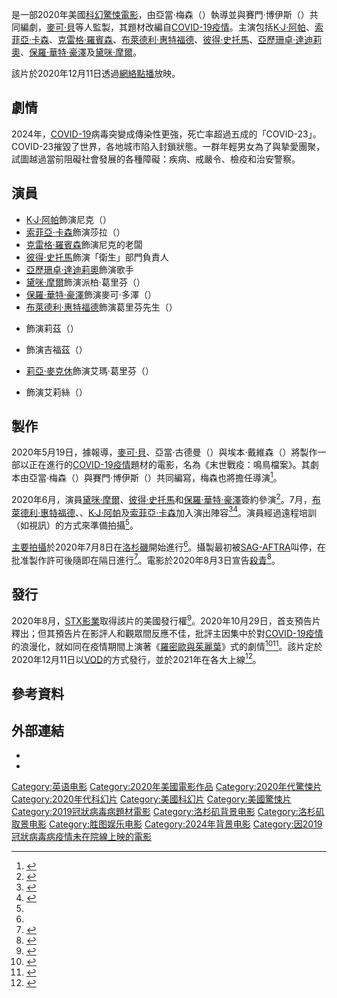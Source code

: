 {{noteTA
|T=zh-hk:末世戰疫;zh-tw:末世戰疫：鳴鳥檔案;zh-cn:鸣鸟 (电影);
|G1=Show
|G2=Movie
|G3=PP
|1=zh-hk:末世戰疫;zh-tw:末世戰疫：鳴鳥檔案;zh-cn:鸣鸟;
}}
{{Infobox film
| name           = 末世戰疫：鳴鳥檔案
| original_name  = {{lang|en|''Songbird''}}
| image           = Songbird Poster.jpg
| caption         = 電影海報
| director        = 亞當·梅森（{{lang|en|Adam Mason}}）
| producer        = {{plainlist|
* [[麥可·貝|麥可·貝]]
* 馬切·A·布朗（{{lang|en|Marcei A. Brown}}）
* 傑森·克拉克（{{lang|en|Jason Clark}}）
* 珍內特·布瑞爾（{{lang|en|Jeanette Volturno}}）
* 亞當·古德曼（{{lang|en|Adam Goodman}}）
* 安德魯·沙傑曼（{{lang|en|Andrew Sugerman}}）
* 埃本·戴維森（{{lang|en|Eben Davidson}}）
}}
| writer         = {{plainlist|
* 亞當·梅森
* 賽門·博伊斯（{{lang|en|Simon Boyes}}）
}}
| starring       = {{plainlist|
* [[K·J·阿帕|K·J·阿帕]]
* [[索菲亞·卡森|索菲亞·卡森]]
* [[克雷格·羅賓森|克雷格·羅賓森]]
* [[布萊德利·惠特福德|布萊德利·惠特福德]]
* [[彼得·史托馬|彼得·史托馬]]
* [[亞歷珊卓·達迪莉奧|亞歷珊卓·達迪莉奧]]
* [[保羅·華特·豪澤|保羅·華特·豪澤]]
* [[黛咪·摩爾|黛咪·摩爾]]
}}
| music          = {{le|羅恩·巴夫|Lorne Balfe}}
| cinematography = 雅克·喬弗瑞（{{lang|en|Jacques Jouffret}}）
| editing        = 
| studio         = {{plainlist|
* [[白金沙丘|白金沙丘]]
* {{lang|en|Invisible Narratives}}
* {{lang|en|Catchlight Studios}}
}}
| distributor    = {{Plainlist|
* [[STX娛樂|STX影業]]（美國）
* [[車庫娛樂|車庫娛樂]]（台灣）
* [[只令發行|只令發行]]、[[太陽娛樂文化|太陽娛樂文化]]（香港）
}}
| released       = {{Film date|2020|12|11|美國|2021|1|8|台灣|2021|3|18|香港}}
| runtime        = 85分鐘
| country        = 美國
| language       = 英語
| budget         = 70萬～250萬美元<ref>{{cite web |url= https://variety.com/2020/film/news/sag-aftra-rescinds-do-not-work-pandemic-songbird-1234698186/ |title= SAG-AFTRA Rescinds 'Do Not Work' Order on Pandemic Thriller 'Songbird' |work= [[Variety_(magazine)|Variety]] |date= July 3, 2020 |last= McNary |first= Dave |accessdate= December 10, 2020 |quote= The SAG Low Budget Agreement applies to films with budgets between $700,000 and $2,500,000 |archive-date= 2021-03-03 |archive-url= https://web.archive.org/web/20210303030617/https://variety.com/2020/film/news/sag-aftra-rescinds-do-not-work-pandemic-songbird-1234698186/ |dead-url= no }}</ref>
| gross          = 62萬美元<ref name=BOM>{{Cite web |url= https://www.boxofficemojo.com/title/tt12592252/?ref_=bo_se_r_1 |title= Songbird (2020) |work= [[Box_Office_Mojo|Box Office Mojo]] |access-date= December 27, 2020 |archive-date= 2021-01-23 |archive-url= https://web.archive.org/web/20210123210718/https://www.boxofficemojo.com/title/tt12592252/?ref_=bo_se_r_1 |dead-url= no }}</ref>
| cn_name        = 鸣鸟
| hk_name        = 末世戰疫
| tw_name        = 末世戰疫：鳴鳥檔案<ref>{{Cite web |url = https://garageplay.tw/movie/content/2498/ |title = 末世戰疫：鳴鳥檔案 Songbird|work=GaragePlay 車庫娛樂|access-date=2020-11-05}}</ref>
}}

{{作品名稱|name=''Songbird''|hk=末世戰疫|tw=末世戰疫：鳴鳥檔案|cn=鸣鸟}}是一部2020年美國[[科幻片|科幻]][[驚悚電影|驚悚電影]]，由亞當·梅森（{{lang|en|Adam Mason}}）執導並與賽門·博伊斯（{{lang|en|Simon Boyes}}）共同編劇，[[麥可·貝|麥可·貝]]等人監製，其題材改編自[[2019冠状病毒病疫情|COVID-19疫情]]。主演包括[[K·J·阿帕|K·J·阿帕]]、[[索菲亞·卡森|索菲亞·卡森]]、[[克雷格·羅賓森|克雷格·羅賓森]]、[[布萊德利·惠特福德|布萊德利·惠特福德]]、[[彼得·史托馬|彼得·史托馬]]、[[亞歷珊卓·達迪莉奧|亞歷珊卓·達迪莉奧]]、[[保羅·華特·豪澤|保羅·華特·豪澤]]及[[黛咪·摩爾|黛咪·摩爾]]。

該片於2020年12月11日透過[[網絡點播|網絡點播]]放映。

== 劇情 ==
2024年，[[COVID-19|COVID-19]]病毒突變成傳染性更強，死亡率超過五成的「COVID-23」。COVID-23摧毀了世界，各地城市陷入封鎖狀態。一群年輕男女為了與摯愛團聚，試圖越過當前阻礙社會發展的各種障礙：疾病、戒嚴令、檢疫和治安警察。

== 演員 ==
* [[K·J·阿帕|K·J·阿帕]]飾演尼克（{{lang|en|Nico}}）
* [[索菲亞·卡森|索菲亞·卡森]]飾演莎拉（{{lang|en|Sara}}）
* [[克雷格·羅賓森|克雷格·羅賓森]]飾演尼克的老闆
* [[彼得·史托馬|彼得·史托馬]]飾演「衛生」部門負責人
* [[亞歷珊卓·達迪莉奧|亞歷珊卓·達迪莉奧]]飾演歌手
* [[黛咪·摩爾|黛咪·摩爾]]飾演派柏·葛里芬（{{lang|en|Piper Griffin}}）
* [[保羅·華特·豪澤|保羅·華特·豪澤]]飾演麥可·多澤（{{lang|en|Michael Dozer}}）
* [[布萊德利·惠特福德|布萊德利·惠特福德]]飾演葛里芬先生（{{lang|en|Mr. Griffin}}）
* {{le|珍娜·奧蒂嘉|Jenna Ortega}}飾演莉茲（{{lang|en|Izzy}}）
* {{le|伊森·喬許·李|Ethan Josh Lee}}飾演吉福茲（{{lang|en|Giffords}}）
* [[莉亞·麥克休|莉亞·麥克休]]飾演艾瑪·葛里芬（{{lang|en|Emma Griffin}}）
* {{le|麥可·布莉安娜·懷特|Michole Briana White}}飾演艾莉絲（{{lang|en|Alice}}）

== 製作 ==
2020年5月19日，據報導，[[麥可·貝|麥可·貝]]、亞當·古德曼（{{lang|en|Adam Goodman}}）與埃本·戴維森（{{lang|en|Eben Davidson}}）將製作一部以正在進行的[[2019冠状病毒病疫情|COVID-19疫情]]題材的電影，名為《末世戰疫：鳴鳥檔案》。其劇本由亞當·梅森（{{lang|en|Adam Mason}}）與賽門·博伊斯（{{lang|en|Simon Boyes}}）共同編寫，梅森也將擔任導演<ref name=":1">{{Cite web|last=Sneider|first=Jeff|date=2020-05-19|title=Michael Bay Producing Pandemic Thriller That Will Somehow Film During Real Pandemic|url=https://collider.com/michael-bay-pandemic-movie-songbird/|access-date=2020-06-30|website=Collider|archive-date=2020-06-30|archive-url=https://web.archive.org/web/20200630155717/https://collider.com/michael-bay-pandemic-movie-songbird/|dead-url=no}}</ref>。

2020年6月，演員[[黛咪·摩爾|黛咪·摩爾]]、[[彼得·史托馬|彼得·史托馬]]和[[保羅·華特·豪澤|保羅·華特·豪澤]]簽約參演<ref name=":2">{{Cite web|title=Demi Moore, Craig Robinson Board Michael Bay-Produced Pandemic Thriller 'Songbird'|url=https://www.hollywoodreporter.com/heat-vision/demi-moore-craig-robinson-board-michael-bay-produced-pandemic-thriller-songbird-1300322|access-date=2020-06-30|website=The Hollywood Reporter|language=en|archive-date=2020-06-27|archive-url=https://web.archive.org/web/20200627134807/https://www.hollywoodreporter.com/heat-vision/demi-moore-craig-robinson-board-michael-bay-produced-pandemic-thriller-songbird-1300322|dead-url=no}}</ref>。7月，[[布萊德利·惠特福德|布萊德利·惠特福德]]、{{le|珍娜·奧蒂嘉|Jenna Ortega}}、[[K·J·阿帕|K·J·阿帕]]及[[索菲亞·卡森|索菲亞·卡森]]加入演出陣容<ref name="FilmingBegins">{{cite web|url=https://deadline.com/2020/07/songbird-bradley-whitford-jenna-ortega-join-adam-goodman-michael-bay-pandemic-thriller-filming-begins-today-in-la-1202980293/|title='Songbird': Bradley Whitford & Jenna Ortega Join Adam Goodman & Michael Bay Pandemic Thriller; Filming Begins Today In LA|last=D'Alessandro|first=Anthony|work=[[Deadline_Hollywood|Deadline Hollywood]]|date=2020-07-08|accessdate=2020-11-02|archive-date=2020-10-28|archive-url=https://web.archive.org/web/20201028211312/https://deadline.com/2020/07/songbird-bradley-whitford-jenna-ortega-join-adam-goodman-michael-bay-pandemic-thriller-filming-begins-today-in-la-1202980293/|dead-url=no}}</ref><ref>{{cite web|url=https://www.hollywoodreporter.com/heat-vision/kj-apa-sofia-carson-star-michael-bay-produced-pandemic-thriller-songbird-1303019|title=KJ Apa, Sofia Carson to Star in Michael Bay-Produced Pandemic Thriller 'Songbird'|website=The Hollywood Reporter|first=Borys|last=Kit|date=2020-07-13|accessdate=2020-07-13|archive-date=2020-07-13|archive-url=https://web.archive.org/web/20200713235605/https://www.hollywoodreporter.com/heat-vision/kj-apa-sofia-carson-star-michael-bay-produced-pandemic-thriller-songbird-1303019|dead-url=no}}</ref>。演員經過遠程培訓（如視訊）的方式來準備拍攝<ref name=":1" />。

[[主要拍攝|主要拍攝]]於2020年7月8日在[[洛杉磯|洛杉磯]]開始進行<ref name="FilmingBegins"/>。攝製最初被[[演员工会-美国电视和广播艺人联合会|SAG-AFTRA]]叫停，在批准製作許可後隨即在隔日進行<ref>{{cite web|url=https://deadline.com/2020/07/sag-aftra-songbird-do-not-work-order-los-angeles-shoot-pandemic-1202976458/|title=SAG-AFTRA Rescinds "Do Not Work" Order On Michael Bay's 'Songbird,' One Of The First Films To Shoot In LA During Pandemic|last=Robb|first=David|work=Deadline Hollywood|date=2020-07-03|accessdate=2020-11-02|archive-date=2020-11-01|archive-url=https://web.archive.org/web/20201101022038/https://deadline.com/2020/07/sag-aftra-songbird-do-not-work-order-los-angeles-shoot-pandemic-1202976458/|dead-url=no}}</ref>。電影於2020年8月3日宣告[[殺青|殺青]]<ref>{{cite web|url=https://www.screendaily.com/news/songbird-completes-los-angeles-shoot-under-pandemic-conditions/5152054.article|title='Songbird' completes Los Angeles shoot under pandemic conditions|work=Screendaliy|last=Hazelton|first=John|accessdate=2020-08-04|archive-date=2020-08-06|archive-url=https://web.archive.org/web/20200806055009/https://www.screendaily.com/news/songbird-completes-los-angeles-shoot-under-pandemic-conditions/5152054.article|dead-url=no}}</ref>。

== 發行 ==
2020年8月，[[STX娛樂|STX影業]]取得該片的美國發行權<ref>{{cite web|url=https://deadline.com/2020/08/songbird-stx-picks-up-kj-apa-sofia-carson-pandemic-thriller-1203018662/|title='Songbird': STX Picks Up KJ Apa & Sofia Carson Pandemic Thriller|website=Deadline Hollywood|first=Anthony|last=D'Alessandro|date=2020-08-20|accessdate=2020-08-20|archive-date=2020-08-21|archive-url=https://web.archive.org/web/20200821230810/https://deadline.com/2020/08/songbird-stx-picks-up-kj-apa-sofia-carson-pandemic-thriller-1203018662/|dead-url=no}}</ref>。2020年10月29日，首支預告片釋出；但其預告片在影評人和觀眾間反應不佳，批評主因集中於對[[2019冠状病毒病疫情|COVID-19疫情]]的浪漫化，就如同在疫情期間上演著《[[羅密歐與茱麗葉|羅密歐與茱麗葉]]》式的劇情<ref>{{Cite web|last=Ushe|first=Naledi|date=2020-10-29|title='Songbird' movie trailer about pandemic 'COVID-23' slammed by critics: 'Cashing in on human suffering'|url=https://www.foxnews.com/entertainment/songbird-movie-trailer-about-pandemic-covid-23-slammed-with-criticism-cashing-in-on-human-suffering|access-date=2020-10-29|website=Fox News|archive-date=2020-10-30|archive-url=https://web.archive.org/web/20201030145730/https://www.foxnews.com/entertainment/songbird-movie-trailer-about-pandemic-covid-23-slammed-with-criticism-cashing-in-on-human-suffering|dead-url=no}}</ref><ref>{{Cite web|last=Kiefer|first=Halle|date=2020-10-29|title=The Songbird Trailer Is Here to Bravely Prey on Your Worst Fears About COVID|url=https://www.vulture.com/2020/10/songbird-movie-trailer.html|access-date=2020-10-29|website=Vulture|archive-date=2020-10-31|archive-url=https://web.archive.org/web/20201031022920/https://www.vulture.com/2020/10/songbird-movie-trailer.html|dead-url=no}}</ref>。該片定於2020年12月11日以[[VOD|VOD]]的方式發行，並於2021年在各大{{le|串流媒體服務供應商|Streaming service provider}}上線<ref>{{cite web|url=https://movieweb.com/songbird-movie-vod-streaming-release-december/|title=Michael Bay's Pandemic Thriller Songbird Is Going Straight to Premium Streaming This December|website=MovieWeb|first=Kevin|last=Burwick|date=2020-11-16|accessdate=2020-11-16|archive-date=2020-11-16|archive-url=https://web.archive.org/web/20201116194557/https://movieweb.com/songbird-movie-vod-streaming-release-december/|dead-url=no}}</ref>。

== 參考資料 ==
{{Reflist|30em}}

== 外部連結 ==
* {{IMDb title|12592252}}
* {{douban|35075009}}

{{DEFAULTSORT:Songbirdf}}
[[Category:英语电影|Category:英语电影]]
[[Category:2020年美國電影作品|Category:2020年美國電影作品]]
[[Category:2020年代驚悚片|Category:2020年代驚悚片]]
[[Category:2020年代科幻片|Category:2020年代科幻片]]
[[Category:美國科幻片|Category:美國科幻片]]
[[Category:美國驚悚片|Category:美國驚悚片]]
[[Category:2019冠狀病毒病題材電影|Category:2019冠狀病毒病題材電影]]
[[Category:洛杉矶背景电影|Category:洛杉矶背景电影]]
[[Category:洛杉矶取景电影|Category:洛杉矶取景电影]]
[[Category:胜图娱乐电影|Category:胜图娱乐电影]]
[[Category:2024年背景电影|Category:2024年背景电影]]
[[Category:因2019冠狀病毒病疫情未在院線上映的電影|Category:因2019冠狀病毒病疫情未在院線上映的電影]]